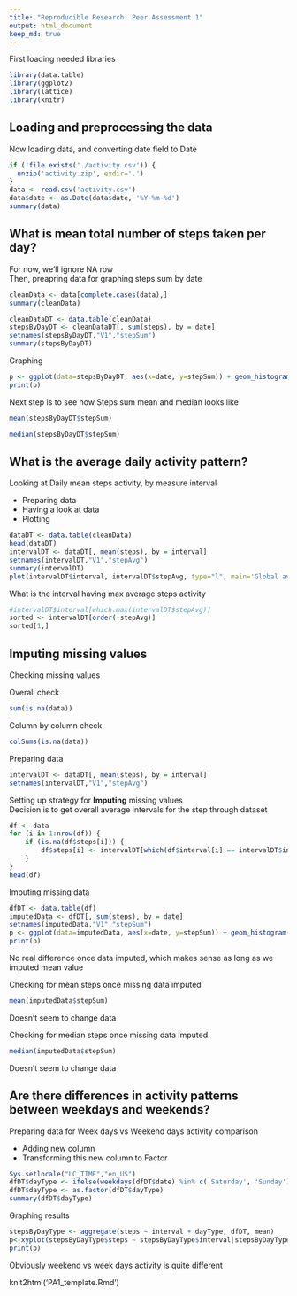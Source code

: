 ```yaml
---
title: "Reproducible Research: Peer Assessment 1"
output: html_document
keep_md: true
---
```


First loading needed libraries

```r
library(data.table)
library(ggplot2)
library(lattice)
library(knitr)
```

## Loading and preprocessing the data

Now loading data, and converting date field to Date

```r
if (!file.exists('./activity.csv')) {
  unzip('activity.zip', exdir='.')
}
data <- read.csv('activity.csv')
data$date <- as.Date(data$date, '%Y-%m-%d')
summary(data)
```

## What is mean total number of steps taken per day?

For now, we'll ignore NA row  
Then, preapring data for graphing steps sum by date

```r
cleanData <- data[complete.cases(data),]
summary(cleanData)

cleanDataDT <- data.table(cleanData)
stepsByDayDT <- cleanDataDT[, sum(steps), by = date]
setnames(stepsByDayDT,"V1","stepSum")
summary(stepsByDayDT)
```

Graphing 
```r
p <- ggplot(data=stepsByDayDT, aes(x=date, y=stepSum)) + geom_histogram(stat='identity', colour="black", fill='blue') + ggtitle('Steps Sum by Date') + xlab('Date') + ylab('Steps Sum')
print(p)
```

Next step is to see how Steps sum mean and median looks like 

```r
mean(stepsByDayDT$stepSum)
```

```r
median(stepsByDayDT$stepSum)
```

## What is the average daily activity pattern?

Looking at Daily mean steps activity, by measure interval 

- Preparing data
- Having a look at data
- Plotting 

```r
dataDT <- data.table(cleanData)
head(dataDT)
intervalDT <- dataDT[, mean(steps), by = interval]
setnames(intervalDT,"V1","stepAvg")
summary(intervalDT)
plot(intervalDT$interval, intervalDT$stepAvg, type="l", main='Global average steps by interval (5 mins)', xlab= "Interval", ylab= "Average steps", col="blue" , lwd=2)
```

What is the interval having max average steps activity

```r
#intervalDT$interval[which.max(intervalDT$stepAvg)]
sorted <- intervalDT[order(-stepAvg)]
sorted[1,]
```

## Imputing missing values

Checking missing values  

Overall check
```r
sum(is.na(data))
```

Column by column check
```r
colSums(is.na(data))
```

Preparing data
```r
intervalDT <- dataDT[, mean(steps), by = interval]
setnames(intervalDT,"V1","stepAvg")
```

Setting up strategy for **Imputing** missing values  
Decision is to get overall average intervals for the step through dataset
```r
df <- data
for (i in 1:nrow(df)) {
    if (is.na(df$steps[i])) {
        df$steps[i] <- intervalDT[which(df$interval[i] == intervalDT$interval), ]$stepAvg
    }
}
head(df)
```

Imputing missing data
```r
dfDT <- data.table(df)
imputedData <- dfDT[, sum(steps), by = date]
setnames(imputedData,"V1","stepSum")
p <- ggplot(data=imputedData, aes(x=date, y=stepSum)) + geom_histogram(stat='identity', colour="black", fill='blue')+ ggtitle('Steps Sum by Date (mean imputed)') + xlab('Date') + ylab('Steps Sum')
print(p)
```
No real difference once data imputed, which makes sense as long as we imputed mean value

Checking for mean steps once missing data imputed
```r
mean(imputedData$stepSum)
```
Doesn't seem to change data 

Checking for median steps once missing data imputed
```r
median(imputedData$stepSum)
```
Doesn't seem to change data 

## Are there differences in activity patterns between weekdays and weekends?

Preparing data for Week days vs Weekend days activity comparison

- Adding new column
- Transforming this new column to Factor
```r
Sys.setlocale("LC_TIME","en_US")
dfDT$dayType <- ifelse(weekdays(dfDT$date) %in% c('Saturday', 'Sunday'), 'weekend', 'weekday')
dfDT$dayType <- as.factor(dfDT$dayType)
summary(dfDT$dayType)
```

Graphing results
```r
stepsByDayType <- aggregate(steps ~ interval + dayType, dfDT, mean)
p<-xyplot(stepsByDayType$steps ~ stepsByDayType$interval|stepsByDayType$dayType, main="Average Steps per Interval (Weekend and Weekday comparison)",xlab="Interval", ylab="Steps",layout=c(1,2), type="l")
print(p)
```

Obviously weekend vs week days activity is quite different

knit2html('PA1_template.Rmd')
